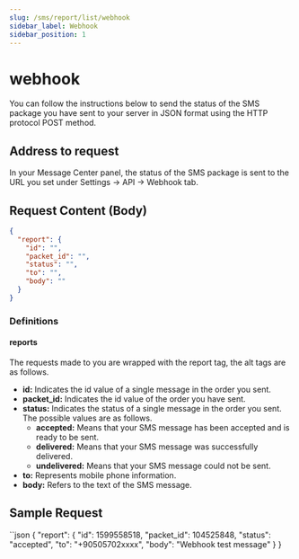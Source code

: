 ```yaml
---
slug: /sms/report/list/webhook
sidebar_label: Webhook
sidebar_position: 1
---
```



# webhook
You can follow the instructions below to send the status of the SMS package you have sent to your server in JSON format using the HTTP protocol POST method.

## Address to request
In your Message Center panel, the status of the SMS package is sent to the URL you set under Settings -> API -> Webhook tab.

## Request Content (Body)
```json title="Content of the request to be POSTed to you in the webhook"
{
  "report": {
    "id": "",
    "packet_id": "",
    "status": "",
    "to": "",
    "body": ""
  }
}
```

### Definitions

#### reports
The requests made to you are wrapped with the report tag, the alt tags are as follows.

+ **id:** Indicates the <Badge>id</Badge> value of a single message in the order you sent.
+ **packet_id:** Indicates the <Badge>id</Badge> value of the order you have sent.
+ **status:** Indicates the status of a single message in the order you sent. The possible values ​​are as follows.
  + **accepted:** Means that your SMS message has been accepted and is ready to be sent.
  + **delivered:** Means that your SMS message was successfully delivered.
  + **undelivered:** Means that your SMS message could not be sent.
+ **to:** Represents mobile phone information.
+ **body:** Refers to the text of the SMS message.

## Sample Request
``json
{
  "report": {
    "id": 1599558518,
    "packet_id": 104525848,
    "status": "accepted",
    "to": "+90505702xxxx",
    "body": "Webhook test message"
  }
}
```
